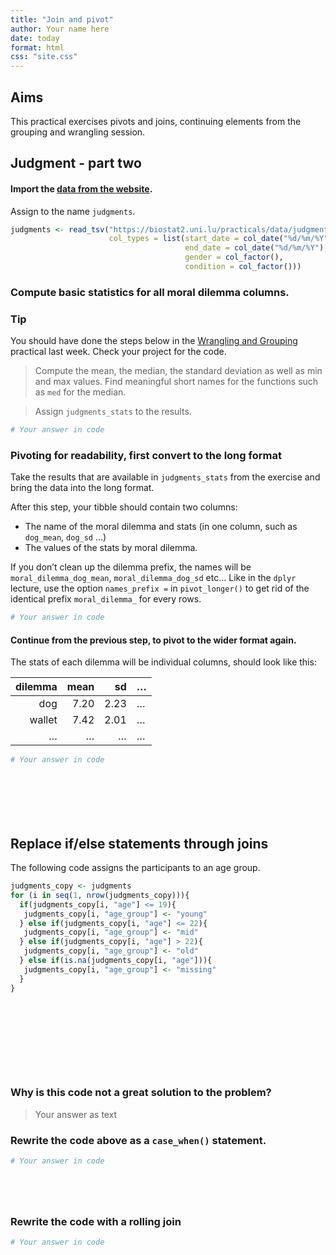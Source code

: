 ```yaml
---
title: "Join and pivot"
author: Your name here
date: today
format: html
css: "site.css"
---
```


## Aims 
This practical exercises pivots and joins, continuing elements from the grouping and wrangling session. 

## Judgment - part two

#### Import the [data from the website](https://biostat2.uni.lu/practicals/data/judgments.tsv).

Assign to the name `judgments`.

```r
judgments <- read_tsv("https://biostat2.uni.lu/practicals/data/judgments.tsv",
                      col_types = list(start_date = col_date("%d/%m/%Y"),
                                       end_date = col_date("%d/%m/%Y"),
                                       gender = col_factor(),
                                       condition = col_factor()))
```


### Compute basic statistics for all moral dilemma columns. 


### Tip
You should have done the steps below in the [Wrangling and Grouping]() practical last week. Check your project for the code.


> Compute the mean, the median, the standard deviation as well as min and max values. Find meaningful short names for the functions such as `med` for  the median.

> Assign `judgments_stats` to the results.

```r
# Your answer in code


```


### Pivoting for readability, first convert to the long format

Take the results that are available in `judgments_stats` from the exercise and bring the data into the long format.

After this step, your tibble should contain two columns:

* The name of the moral dilemma and stats (in one column, such as `dog_mean`, `dog_sd` ...)
* The values of the stats by moral dilemma.

If you don't clean up the dilemma prefix, the names will be `moral_dilemma_dog_mean`, `moral_dilemma_dog_sd` etc...
Like in the `dplyr` lecture, use the option `names_prefix = ` in `pivot_longer()` to get rid of the identical prefix `moral_dilemma_` for every rows.

```r
# Your answer in code


```

#### Continue from the previous step, to pivot to the wider format again.

The stats of each dilemma will be individual columns, should look like this:

dilemma| mean | sd |   ...|
------:|-----:|---:|---|
dog    | 7.20 | 2.23 |...|
wallet | 7.42 | 2.01 |...|
...    | ...  | ... | ...|

```r
# Your answer in code








```

## Replace if/else statements through joins

The following code assigns the participants to an age group.
```r
judgments_copy <- judgments
for (i in seq(1, nrow(judgments_copy))){
  if(judgments_copy[i, "age"] <= 19){
   judgments_copy[i, "age_group"] <- "young"
  } else if(judgments_copy[i, "age"] <= 22){
   judgments_copy[i, "age_group"] <- "mid"
  } else if(judgments_copy[i, "age"] > 22){
   judgments_copy[i, "age_group"] <- "old"
  } else if(is.na(judgments_copy[i, "age"])){
   judgments_copy[i, "age_group"] <- "missing"
  } 
}











```

### Why is this code not a great solution to the problem?

> Your answer as text





### Rewrite the code above as a `case_when()` statement.

```r
# Your answer in code






```

### Rewrite the code with a rolling join
```r
# Your answer in code









```





